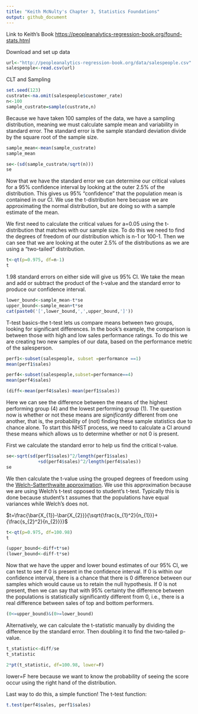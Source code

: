 ```yaml
---
title: "Keith McNulty's Chapter 3, Statistics Foundations"
output: github_document
---
```


Link to Keith's Book <https://peopleanalytics-regression-book.org/found-stats.html>

Download and set up data

```r
url<-"http://peopleanalytics-regression-book.org/data/salespeople.csv"
salespeople<-read.csv(url)
```

CLT and Sampling

```r
set.seed(123)
custrate<-na.omit(salespeople$customer_rate)
n<-100
sample_custrate=sample(custrate,n)
```

Because we have taken 100 samples of the data, we have a sampling distribution, meaning we must calculate sample mean and variability in standard error. The standard error is the sample standard deviation divide by the square root of the sample size.

```r
sample_mean<-mean(sample_custrate)
sample_mean

se<-(sd(sample_custrate/sqrt(n)))
se
```

Now that we have the standard error we can determine our critical values for a 95% confidence interval by looking at the outer 2.5% of the distribution. This gives us 95% "confidence" that the population mean is contained in our CI. We use the t-distribution here becuase we are approximating the normal distribution, but are doing so with a sample estimate of the mean.

We first need to calculate the critical values for a=0.05 using the t-distribution that matches with our sample size. To do this we need to find the degrees of freedom of our distribution which is n-1 or 100-1. Then we can see that we are looking at the outer 2.5% of the distributions as we are using a "two-tailed" distribution.

```r
t<-qt(p=0.975, df=n-1)
t
```

1.98 standard errors on either side will give us 95% CI. We take the mean and add or subtract the product of the t-value and the standard error to produce our confidence interval.

```r
lower_bound<-sample_mean-t*se
upper_bound<-sample_mean+t*se
cat(paste0('[',lower_bound,',',upper_bound,']'))
```

T-test basics-the t-test lets us compare means between two groups, looking for significant differences. In the book's example, the comparison is between those with high and low sales performance ratings. To do this we are creating two new samples of our data, based on the performance metric of the salesperson.

```r
perf1<-subset(salespeople, subset =performance ==1)
mean(perf1$sales)

perf4<-subset(salespeople,subset=performance==4)
mean(perf4$sales)

(diff<-mean(perf4$sales)-mean(perf1$sales))
```

Here we can see the difference between the means of the highest performing group (4) and the lowest performing group (1). The question now is whether or not these means are *significantly* different from one another, that is, the probability of (not) finding these sample statistics due to chance alone. To start this NHST process, we need to calculate a CI around these means which allows us to determine whether or not 0 is present.

First we calculate the standard error to help us find the critical t-value.

```r
se<-sqrt(sd(perf1$sales)^2/length(perf1$sales) 
            +sd(perf4$sales)^2/length(perf4$sales))
se
```

We then calculate the t-value using the grouped degrees of freedom using the [Welch-Satterthwaite approximation](https://statisticaloddsandends.wordpress.com/2020/07/03/welchs-t-test-and-the-welch-satterthwaite-equation/). We use this approximation because we are using Welch's t-test opposed to student's t-test. Typically this is done because student's t assumes that the populations have equal variances while Welch's does not.

$t=\frac{\bar{X_{1}}-\bar{X_{2}}}{\sqrt{\frac{s_{1}^2}{n_{1}}}+{\frac{s_{2}^2}{n_{2}}}}$

```r
t<-qt(p=0.975, df=100.98)
t

(upper_bound<-diff+t*se)
(lower_bound<-diff-t*se)
```

Now that we have the upper and lower bound estimates of our 95% CI, we can test to see if 0 is present in the confidence interval. If 0 is within our confidence interval, there is a chance that there is 0 difference between our samples which would cause us to retain the null hypothesis. If 0 is not present, then we can say that with 95% certainty the difference between the populations is statistically significantly different from 0, i.e., there is a real difference between sales of top and bottom performers.

```r
(0<=upper_bound)&(0>=lower_bound)
```

Alternatively, we can calculate the t-statistic manually by dividing the difference by the standard error. Then doubling it to find the two-tailed p-value.

```r
t_statistic<-diff/se
t_statistic

2*pt(t_statistic, df=100.98, lower=F)
```

lower=F here because we want to know the probability of seeing the score occur using the right hand of the distribution.

Last way to do this, a simple function! The t-test function:

```r
t.test(perf4$sales, perf1$sales)
```
